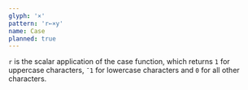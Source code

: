 ```yaml
---
glyph: '×'
pattern: 'r←×y'
name: Case
planned: true
---
```


`r` is the scalar application of the case function, which returns `1` for uppercase characters, `¯1` for lowercase characters and `0` for all other characters.